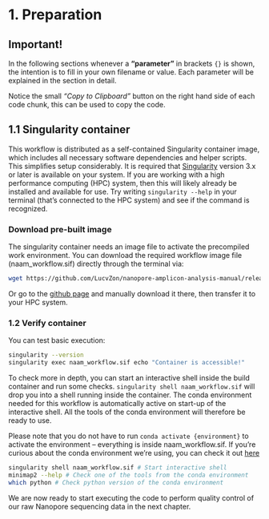 # 1. Preparation {.unnumbered}

::: callout-warning
# Important!

In the following sections whenever a **"parameter"** in brackets `{}` is shown, the intention is to fill in your own filename or value. Each parameter will be explained in the section in detail.
:::

::: callout-tip
Notice the small *"Copy to Clipboard"* button on the right hand side of each code chunk, this can be used to copy the code.
:::

## 1.1 Singularity container {.unnumbered}

This workflow is distributed as a self-contained Singularity container image, which includes all necessary software dependencies and helper scripts. This simplifies setup considerably. It is required that [Singularity](https://docs.sylabs.io/guides/3.5/user-guide/introduction.html){target="_blank"} version 3.x or later is available on your system. If you are working with a high performance computing (HPC) system, then this will likely already be installed and available for use. Try writing `singularity --help` in your terminal (that's connected to the HPC system) and see if the command is recognized.

### Download pre-built image

The singularity container needs an image file to activate the precompiled work environment. You can download the required workflow image file (naam_workflow.sif) directly through the terminal via:

``` bash
wget https://github.com/LucvZon/nanopore-amplicon-analysis-manual/releases/download/v1.0.0/naam_workflow.sif
```

Or go to the [github page](https://github.com/LucvZon/nanopore-amplicon-analysis-manual/releases/tag/v1.0.0){target="_blank"} and manually download it there, then transfer it to your HPC system.

### 1.2 Verify container {.unnumbered}

You can test basic execution:

``` bash
singularity --version
singularity exec naam_workflow.sif echo "Container is accessible!"
```

To check more in depth, you can start an interactive shell inside the build container and run some checks. `singularity shell naam_workflow.sif` will drop you into a shell running inside the container. The conda environment needed for this workflow is automatically active on start-up of the interactive shell. All the tools of the conda environment will therefore be ready to use.

Please note that you do not have to run `conda activate {environment}` to activate the environment – everything is inside naam_workflow.sif. If you're curious about the conda environment we're using, you can check it out [here](https://github.com/LucvZon/nanopore-amplicon-analysis-manual/blob/main/envs/environment.yml){target="_blank"}

``` bash
singularity shell naam_workflow.sif # Start interactive shell
minimap2 --help # Check one of the tools from the conda environment
which python # Check python version of the conda environment
```

::: callout-note
We are now ready to start executing the code to perform quality control of our raw Nanopore sequencing data in the next chapter.
:::